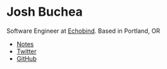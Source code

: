 

<Banner>

# Josh Buchea

Software Engineer at [Echobind][].
Based in Portland, OR

- [Notes](/notes)
- [Twitter](https://twitter.com/joshbuchea)
- [GitHub](https://github.com/joshbuchea)

</Banner>

[Echobind]: https://echobind.com
